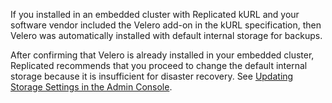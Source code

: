 If you installed in an embedded cluster with Replicated kURL and your software vendor included the Velero add-on in the kURL specification, then Velero was automatically installed with default internal storage for backups.

After confirming that Velero is already installed in your embedded cluster, Replicated recommends that you proceed to change the default internal storage because it is insufficient for disaster recovery. See [Updating Storage Settings in the Admin Console](snapshots-updating-with-admin-console).